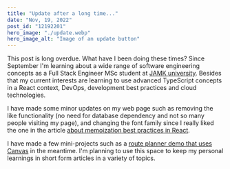 ```yaml
---
title: "Update after a long time..."
date: "Nov, 19, 2022"
post_id: "12192201"
hero_image: "./update.webp"
hero_image_alt: "Image of an update button"
---
```

This post is long overdue. What have I been doing these times? 
Since September I'm learning about a wide range of software engineering concepts as a Full Stack Engineer MSc student at [JAMK university](https://www.jamk.fi/en).
Besides that my current interests are learning to use advanced TypeScript concepts in a React context, DevOps, development best practices and cloud technologies.

I have made some minor updates on my web page such as removing the like functionality (no need for database dependency and not so many people visiting my page), and changing the font family since I really liked the one in the
article [about memoization best practices in React](https://attardi.org/why-we-memo-all-the-things/).

I have made a few mini-projects such as a [route planner demo that uses Canvas](https://app.netlify.com/sites/the-awesome-tonytettinger-site/overview)
in the meantime. I'm planning to use this space to keep my personal learnings in short form articles in a variety of topics.